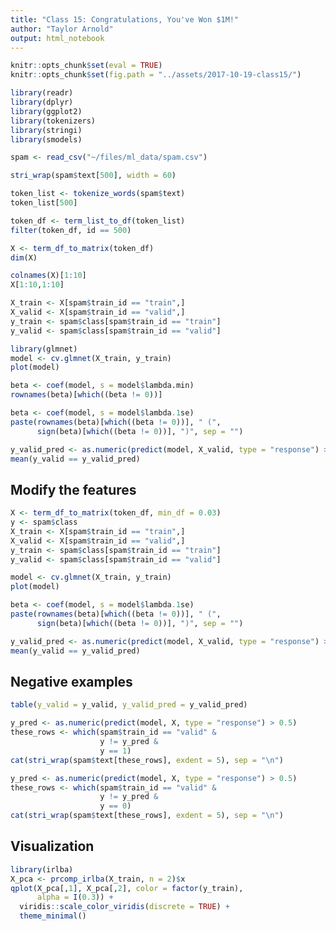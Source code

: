 ```yaml
---
title: "Class 15: Congratulations, You've Won $1M!"
author: "Taylor Arnold"
output: html_notebook
---
```



```r
knitr::opts_chunk$set(eval = TRUE)
knitr::opts_chunk$set(fig.path = "../assets/2017-10-19-class15/")
```

```r
library(readr)
library(dplyr)
library(ggplot2)
library(tokenizers)
library(stringi)
library(smodels)
```

```r
spam <- read_csv("~/files/ml_data/spam.csv")
```

```r
stri_wrap(spam$text[500], width = 60)
```

```r
token_list <- tokenize_words(spam$text)
token_list[500]
```

```r
token_df <- term_list_to_df(token_list)
filter(token_df, id == 500)
```

```r
X <- term_df_to_matrix(token_df)
dim(X)
```

```r
colnames(X)[1:10]
X[1:10,1:10]
```

```r
X_train <- X[spam$train_id == "train",]
X_valid <- X[spam$train_id == "valid",]
y_train <- spam$class[spam$train_id == "train"]
y_valid <- spam$class[spam$train_id == "valid"]
```

```r
library(glmnet)
model <- cv.glmnet(X_train, y_train)
plot(model)
```

```r
beta <- coef(model, s = model$lambda.min)
rownames(beta)[which((beta != 0))]
```

```r
beta <- coef(model, s = model$lambda.1se)
paste(rownames(beta)[which((beta != 0))], " (",
      sign(beta)[which((beta != 0))], ")", sep = "")
```

```r
y_valid_pred <- as.numeric(predict(model, X_valid, type = "response") > 0.5)
mean(y_valid == y_valid_pred)
```

## Modify the features

```r
X <- term_df_to_matrix(token_df, min_df = 0.03)
y <- spam$class
X_train <- X[spam$train_id == "train",]
X_valid <- X[spam$train_id == "valid",]
y_train <- spam$class[spam$train_id == "train"]
y_valid <- spam$class[spam$train_id == "valid"]

model <- cv.glmnet(X_train, y_train)
plot(model)
```

```r
beta <- coef(model, s = model$lambda.1se)
paste(rownames(beta)[which((beta != 0))], " (",
      sign(beta)[which((beta != 0))], ")", sep = "")
```

```r
y_valid_pred <- as.numeric(predict(model, X_valid, type = "response") > 0.5)
mean(y_valid == y_valid_pred)
```

## Negative examples

```r
table(y_valid = y_valid, y_valid_pred = y_valid_pred)
```

```r
y_pred <- as.numeric(predict(model, X, type = "response") > 0.5)
these_rows <- which(spam$train_id == "valid" &
                    y != y_pred &
                    y == 1)
cat(stri_wrap(spam$text[these_rows], exdent = 5), sep = "\n")
```

```r
y_pred <- as.numeric(predict(model, X, type = "response") > 0.5)
these_rows <- which(spam$train_id == "valid" &
                    y != y_pred &
                    y == 0)
cat(stri_wrap(spam$text[these_rows], exdent = 5), sep = "\n")
```

## Visualization

```r
library(irlba)
X_pca <- prcomp_irlba(X_train, n = 2)$x
qplot(X_pca[,1], X_pca[,2], color = factor(y_train),
      alpha = I(0.3)) +
  viridis::scale_color_viridis(discrete = TRUE) +
  theme_minimal()
```




